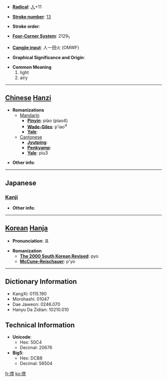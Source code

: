 * '''[[Wiktionary:Chinese radical index| Radical]]''': [[Wiktionary:Chinese radical index 人|人]]+11

* '''[[Wiktionary:Chinese total strokes index|Stroke number]]''': [[Wiktionary:Chinese total strokes index 13|13]]

* '''Stroke order''': 

* '''[[Wiktionary:Chinese four corner index|Four-Corner System]]''': 2129<sub>1</sub>

* '''[[Wiktionary:Chinese Cangjie index|Cangjie input]]''': 人一田火 (OMWF)

* '''Graphical Significance and Origin''': 

* '''Common Meaning'''
*#light
*# airy


----

== [[Chinese]] [[Hanzi]] ==

* '''Romanizations'''
** [[Mandarin]]
*** '''[[Pinyin]]''': piào (piao4)
*** '''[[Wade-Giles]]''': p'iao<sup>4</sup>
*** '''[[Yale]]''': 
**[[Cantonese]]
***'''[[Jyutping]]''':
***'''[[Penkyamp]]''': 
***'''[[Yale]]''': piu3

* '''Other info''': 

----

==Japanese==
===[[Kanji]]===
{{kanji|on readings=[[ひょう]] (hyō)
|kun readings=[[かるい]] (karui), [[かろんずる]] (karonzuru), [[すばやい]] (subayai)
}}

* '''Other info''':  

----

== [[Korean]] [[Hanja]] ==

* '''Pronunciation''': 표

* '''Romanization'''
** '''[[The 2000 South Korean Revised Romanization|The 2000 South Korean Revised]]''': pyo
** '''[[McCune-Reischauer]]''': p'yo

----

== Dictionary Information ==

* KangXi: 0115.190
* Morohashi: 01047
* Dae Jaweon: 0246.070
* Hanyu Da Zidian: 10210.010

== Technical Information ==

* '''Unicode''':
** Hex: 50C4
** Decimal: 20676
* '''Big5''':
** Hex: DCB8
** Decimal: 56504

[[fr:僄]]
[[ko:僄]]